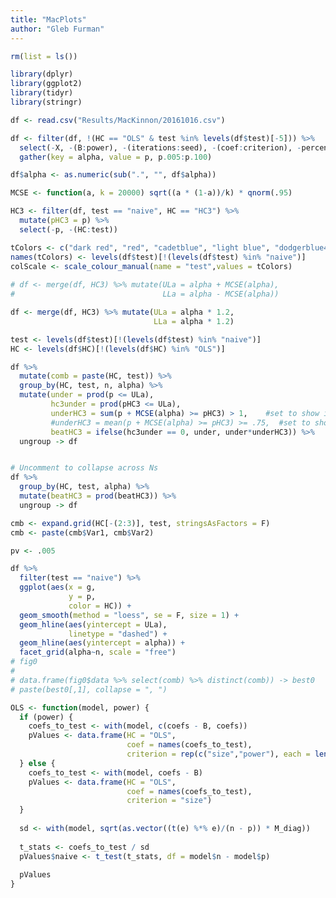 ```yaml
---
title: "MacPlots"
author: "Gleb Furman"
---
```




```r
rm(list = ls())

library(dplyr)
library(ggplot2)
library(tidyr)
library(stringr)

df <- read.csv("Results/MacKinnon/20161016.csv")

df <- filter(df, !(HC == "OLS" & test %in% levels(df$test)[-5])) %>% 
  select(-X, -(B:power), -(iterations:seed), -(coef:criterion), -percent_NA) %>%
  gather(key = alpha, value = p, p.005:p.100)

df$alpha <- as.numeric(sub(".", "", df$alpha))

MCSE <- function(a, k = 20000) sqrt((a * (1-a))/k) * qnorm(.95)

HC3 <- filter(df, test == "naive", HC == "HC3") %>% 
  mutate(pHC3 = p) %>%
  select(-p, -(HC:test))

tColors <- c("dark red", "red", "cadetblue", "light blue", "dodgerblue4", "dodgerblue", "purple", "violet", "brown", "orange", "darkgreen", "chartreuse3")
names(tColors) <- levels(df$test)[!(levels(df$test) %in% "naive")]
colScale <- scale_colour_manual(name = "test",values = tColors)
  
# df <- merge(df, HC3) %>% mutate(ULa = alpha + MCSE(alpha),
#                                 LLa = alpha - MCSE(alpha))

df <- merge(df, HC3) %>% mutate(ULa = alpha * 1.2,
                                LLa = alpha * 1.2)

```

```r
test <- levels(df$test)[!(levels(df$test) %in% "naive")]
HC <- levels(df$HC)[!(levels(df$HC) %in% "OLS")]

df %>% 
  mutate(comb = paste(HC, test)) %>%
  group_by(HC, test, n, alpha) %>%
  mutate(under = prod(p <= ULa),
         hc3under = prod(pHC3 <= ULa),
         underHC3 = sum(p + MCSE(alpha) >= pHC3) > 1,    #set to show if beats naive HC3 for at least one value of g
         #underHC3 = mean(p + MCSE(alpha) >= pHC3) >= .75,  #set to show if beats naive HC3 for at least 75% of g values
         beatHC3 = ifelse(hc3under == 0, under, under*underHC3)) %>%
  ungroup -> df


# Uncomment to collapse across Ns
df %>%
  group_by(HC, test, alpha) %>%
  mutate(beatHC3 = prod(beatHC3)) %>%
  ungroup -> df

```
  

```r
cmb <- expand.grid(HC[-(2:3)], test, stringsAsFactors = F)
cmb <- paste(cmb$Var1, cmb$Var2)

pv <- .005

df %>%
  filter(test == "naive") %>%
  ggplot(aes(x = g,
             y = p,
             color = HC)) +
  geom_smooth(method = "loess", se = F, size = 1) +
  geom_hline(aes(yintercept = ULa),
             linetype = "dashed") +
  geom_hline(aes(yintercept = alpha)) +
  facet_grid(alpha~n, scale = "free")
# fig0
# 
# data.frame(fig0$data %>% select(comb) %>% distinct(comb)) -> best0
# paste(best0[,1], collapse = ", ")

```

```r

OLS <- function(model, power) {
  if (power) {
    coefs_to_test <- with(model, c(coefs - B, coefs))
    pValues <- data.frame(HC = "OLS", 
                          coef = names(coefs_to_test), 
                          criterion = rep(c("size","power"), each = length(model$coefs)))
  } else {
    coefs_to_test <- with(model, coefs - B)
    pValues <- data.frame(HC = "OLS",
                          coef = names(coefs_to_test),
                          criterion = "size")
  }
  
  sd <- with(model, sqrt(as.vector((t(e) %*% e)/(n - p)) * M_diag))
  
  t_stats <- coefs_to_test / sd
  pValues$naive <- t_test(t_stats, df = model$n - model$p)
  
  pValues
}


```